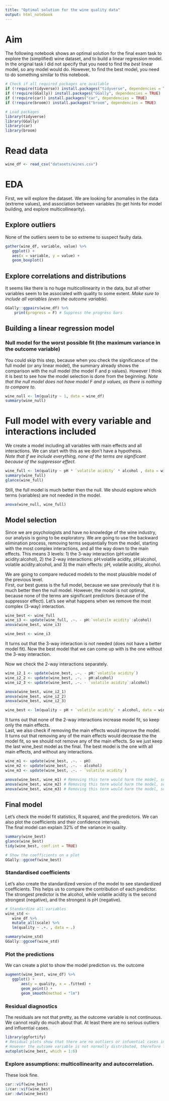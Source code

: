 ```yaml
---
title: "Optimal solution for the wine quality data"
output: html_notebook
---
```


# Aim
The following notebook shows an optimal solution for the final exam task to explore the (simplified) wine dataset, and to build a linear regression model. In the original task I did not specify that you need to find the *best* linear model, so any model would do. However, to find the best model, you need to do something similar to this notebook.

```r
# Check if all required packages are available
if (!require(tidyverse)) install.packages("tidyverse", dependencies = TRUE)
if (!require(GGally)) install.packages("GGally", dependencies = TRUE)
if (!require(car)) install.packages("car", dependencies = TRUE)
if (!require(broom)) install.packages("broom", dependencies = TRUE)

# Load packages
library(tidyverse)
library(GGally)
library(car)
library(broom)
```

# Read data
```r
wine_df <- read_csv("datasets/wines.csv")
```

# EDA
First, we will explore the dataset. We are looking for anomalies in the data (extreme values), and association between variables (to get hints for model building, and explore multicollinearity).  

## Explore outliers
None of the outliers seem to be so extreme to suspect faulty data.
```r
gather(wine_df, variable, value) %>% 
   ggplot() +
   aes(x = variable, y = value) +
   geom_boxplot()
```

## Explore correlations and distributions
It seems like there is no huge multicollinearity in the data, but all other variables seem to be associated with quality to some extent.
*Make sure to include all variables (even the outcome variable).*
```r
GGally::ggpairs(wine_df) %>% 
    print(progress = F) # Suppress the progress bars
```
## Building a linear regression model
### Null model for the worst possible fit (the maximum variance in the outcome variable)  

You could skip this step, because when you check the significance of the full model (or any linear model), the summary already shows the comparison with the null model (the model F and p values). However I think it is best to see how the model selection is done from the beginning.
*Note that the null model does not have model F and p values, as there is nothing to compare to.*

```r
wine_null <- lm(quality ~ 1, data = wine_df)
summary(wine_null)
```
# Full model with every variable and interactions included  
We create a model including all variables with main effects and all interactions. We can start with this as we don't have a hypothesis.  
*Note that if we include everything, none of the terms are significant because of the suppressor effect.*

```r
wine_full <- lm(quality ~ pH * `volatile acidity` * alcohol , data = wine_df)
summary(wine_full)
glance(wine_full)
```

Still, the full model is much better then the null. We should explore which terms (variables) are not needed in the model.
```r
anova(wine_null, wine_full)
```

## Model selection  
Since we are psychologists and have no knowledge of the wine industry, our analysis is going to be exploratory. We are going to use the backward elimination process, removing terms sequentially from the model, starting with the most complex interactions, and all the way down to the main effects. This means 3 levels: 1) the 3-way interaction (pH:volatile acidity:alcohol), 2) the 2-way interactions: pH:volatile acidity, pH:alcohol, volatile acidity:alcohol, and 3) the main effects: pH, volatile acidity, alcohol.  

We are going to compare reduced models to the most plausible model of the previous level.  
First, our best guess is the full model, because we saw previously that it is much better then the null model. However, the model is not optimal, because none of the terms are significant predictors (because of the suppressor effect). Let's see what happens when we remove the most complex (3-way) interaction.
```r
wine_best <- wine_full
wine_i3 <- update(wine_full, .~. - pH:`volatile acidity`:alcohol)
anova(wine_best, wine_i3)

wine_best <- wine_i3
```
It turns out that the 3-way interaction is not needed (does not have a better model fit). Now the best model that we can come up with is the one without the 3-way interaction.

Now we check the 2-way interactions separately.
```r
wine_i2_1 <- update(wine_best, .~. - pH:`volatile acidity`)
wine_i2_2 <- update(wine_best, .~. - pH:alcohol)
wine_i2_3 <- update(wine_best, .~. - `volatile acidity`:alcohol)

anova(wine_best, wine_i2_1)
anova(wine_best, wine_i2_2)
anova(wine_best, wine_i2_3)

wine_best <- lm(quality ~ pH + `volatile acidity` + alcohol, data = wine_df)
```

It turns out that none of the 2-way interactions increase model fit, so keep only the main effects.  
Last, we also check if removing the main effects would improve the model. 
It turns out that removing any of the main effects would decrease the the model fit, so we should not remove any of the main effects. So we just keep the last wine_best model as the final. The best model is the one with all main effects, and without any interactions.

```r
wine_m1 <- update(wine_best, .~. - pH)
wine_m2 <- update(wine_best, .~. - alcohol)
wine_m3 <- update(wine_best, .~. - `volatile acidity`)

anova(wine_best, wine_m1) # Removing this term would harm the model, so keep it!
anova(wine_best, wine_m2) # Removing this term would harm the model, so keep it!
anova(wine_best, wine_m3) # Removing this term would harm the model, so keep it!
```

## Final model
Let's check the model fit statistics, R squared, and the predictors. We can also plot the coefficients and their confidence intervals.  
The final model can explain 32% of the variance in quality.
```r
summary(wine_best)
glance(wine_best)
tidy(wine_best, conf.int = TRUE)

# Show the coefficients on a plot
GGally::ggcoef(wine_best)
```

### Standardised coefficients

Let's also create the standardized version of the model to see standardized coefficients. This helps us to compare the contribution of each predictor.  
The strongest predictor is the alcohol, while volatile acidity is the second strongest (negative), and the strongest is pH (negative).
```r
# Standardize all variables
wine_std <-
   wine_df %>% 
   mutate_all(scale) %>% 
   lm(quality ~ .+. , data = .)

summary(wine_std)
GGally::ggcoef(wine_std)
```

### Plot the predictions
We can create a plot to show the model prediction vs. the outcome
```r
augment(wine_best, wine_df) %>% 
   ggplot() +
       aes(y = quality, x = .fitted) +
       geom_point() +
       geom_smooth(method = "lm")
```

### Residual diagnostics

The residuals are not that pretty, as the outcome variable is not continuous. We cannot really do much about that. At least there are no serious outliers and influential cases.
```r
library(ggfortify)
# Residual plots show that there are no outliers or infuential cases in the data
# However the outcome variable is not normally distributed, therefore linear regression might not be the best method to analyze the data
autoplot(wine_best, which = 1:6)
```

### Explore assumptions: multicollinearity and autocorrelation.  
These look fine.
```r

car::vif(wine_best)
1/car::vif(wine_best)
car::dwt(wine_best)
```

       
       
       